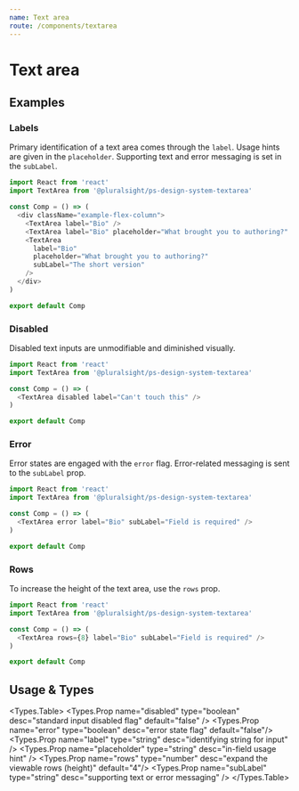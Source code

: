 ```yaml
---
name: Text area
route: /components/textarea
---
```



# Text area

## Examples

### Labels

Primary identification of a text area comes through the `label`. Usage hints are given in the `placeholder`. Supporting text and error messaging is set in the `subLabel`.

```typescript
import React from 'react'
import TextArea from '@pluralsight/ps-design-system-textarea'

const Comp = () => (
  <div className="example-flex-column">
    <TextArea label="Bio" />
    <TextArea label="Bio" placeholder="What brought you to authoring?" />
    <TextArea
      label="Bio"
      placeholder="What brought you to authoring?"
      subLabel="The short version"
    />
  </div>
)

export default Comp

```

### Disabled

Disabled text inputs are unmodifiable and diminished visually.

```typescript
import React from 'react'
import TextArea from '@pluralsight/ps-design-system-textarea'

const Comp = () => (
  <TextArea disabled label="Can't touch this" />
)

export default Comp

```

### Error

Error states are engaged with the `error` flag. Error-related messaging is sent to the `subLabel` prop.

```typescript
import React from 'react'
import TextArea from '@pluralsight/ps-design-system-textarea'

const Comp = () => (
  <TextArea error label="Bio" subLabel="Field is required" />
)

export default Comp

```

### Rows

To increase the height of the text area, use the `rows` prop.

```typescript
import React from 'react'
import TextArea from '@pluralsight/ps-design-system-textarea'

const Comp = () => (
  <TextArea rows={8} label="Bio" subLabel="Field is required" />
)

export default Comp

```

## Usage & Types

<Usage install="npm install @pluralsight/ps-design-system-textarea"
  import="import TextArea from '@pluralsight/ps-design-system-textarea'"
  packageName="textarea"
  />

<Types.Table>
  <Types.Prop name="disabled" type="boolean" desc="standard input disabled flag" default="false" />
  <Types.Prop name="error" type="boolean" desc="error state flag" default="false"/>
  <Types.Prop name="label" type="string" desc="identifying string for input" />
  <Types.Prop name="placeholder" type="string" desc="in-field usage hint" />
  <Types.Prop name="rows" type="number" desc="expand the viewable rows (height)" default="4"/>
  <Types.Prop name="subLabel" type="string" desc="supporting text or error messaging" />
</Types.Table>
